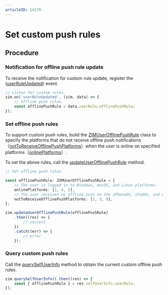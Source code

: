 ```yaml
---
articleID: 14170
---
```

# Set custom push rules


<Content />

## Procedure

### Notification for offline push rule update

To receive the notification for custom rule update, register the ([userRuleUpdated](@userRuleUpdated)) event.

```typescript
// Listen for custom rules.
zim.on('userRuleUpdated', (zim, data) => {
    // Offline push rules.
    const offlinePushRule = data.userRule.offlinePushRule;
});
```

### Set offline push rules

To support custom push rules, build the [ZIMUserOfflinePushRule](@-ZIMUserOfflinePushRule) class to specify the platforms that do not receive offline push notifications（[notToReceiveOfflinePushPlatforms](@notToReceiveOfflinePushPlatforms)）when the user is online on specified platforms（[onlinePlatforms](@onlinePlatforms)）.

To set the above rules, call the [updateUserOfflinePushRule](@updateUserOfflinePushRule) method.

```typescript
// Set offline push rules.

const offlinePushRule: ZIMUserOfflinePushRule = {
    // The user is logged in to Windows, macOS, and Linux platforms.
    onlinePlatforms: [1, 4, 5],
    // The user receives no offline push on the iPhoneOS, iPadOS, and Android platforms.
    notToReceiveOfflinePushPlatforms: [2, 3, 9],
};

zim.updateUserOfflinePushRule(offlinePushRule)
    .then((res) => {
        // success
    })
    .catch((err) => {
        // error
    });
```

### Query custom push rules


Call the [querySelfUserInfo](@querySelfUserInfo) method to obtain the current custom offline push rules.

```typescript 
zim.querySelfUserInfo().then((res) => {
    const { offlinePushRule } = res.selfUserInfo.userRule;
});
```
